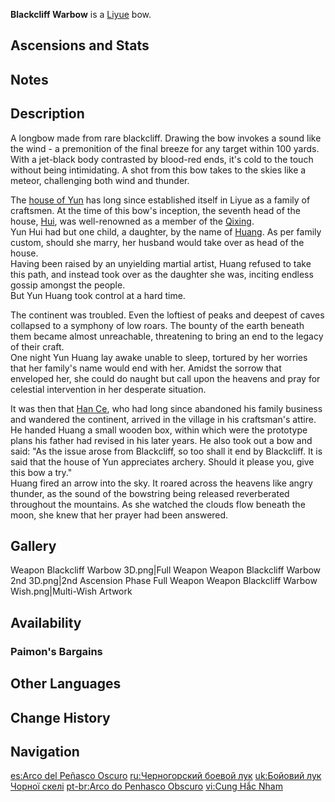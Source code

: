 {{Weapon Infobox
|id             = 15408
|image          = <gallery>
Weapon_Blackcliff Warbow.png|Base
Weapon_Blackcliff Warbow 2nd.png|2nd Ascension
</gallery>
|type           = Bow
|series         = Blackcliff
|releaseDate    = 2020-11-01
|rarity         = 4
|base_atk       = 44
|2nd_stat_type  = CRIT DMG
|2nd_stat       = 8%
|passive        = Press the Advantage
|effect         = After defeating an opponent, ATK is increased by (var1)% for 30s. This effect has a maximum of 3 stacks, and the duration of each stack is independent of the others.
|eff_rank1_var1 = 12
|eff_rank2_var1 = 15
|eff_rank3_var1 = 18
|eff_rank4_var1 = 21
|eff_rank5_var1 = 24
|eff_att1       = ATK
|obtain         = Paimon's Bargains
}}
{{Description|A bow made of blackstone that features extremely sturdy bow limbs. It requires an archer with a strong bow arm to use.}}
'''Blackcliff Warbow''' is a [[Liyue]] bow.

==Ascensions and Stats==
{{Weapon Ascensions and Stats
|ascendMat1 = Luminous Sands from Guyun
|ascendMat2 = Lustrous Stone from Guyun
|ascendMat3 = Relic from Guyun
|ascendMat4 = Divine Body from Guyun
|bossMat1   = Hunter's Sacrificial Knife
|bossMat2   = Agent's Sacrificial Knife
|bossMat3   = Inspector's Sacrificial Knife
|commonMat1 = Whopperflower Nectar
|commonMat2 = Shimmering Nectar
|commonMat3 = Energy Nectar
}}

==Notes==
{{Transclude|Blackcliff Series|Notes}}

==Description==
A longbow made from rare blackcliff. Drawing the bow invokes a sound like the wind - a premonition of the final breeze for any target within 100 yards.<br />
With a jet-black body contrasted by blood-red ends, it's cold to the touch without being intimidating. A shot from this bow takes to the skies like a meteor, challenging both wind and thunder.

The [[Yun Family|house of Yun]] has long since established itself in Liyue as a family of craftsmen. At the time of this bow's inception, the seventh head of the house, [[Yun Hui|Hui]], was well-renowned as a member of the [[Liyue Qixing|Qixing]].<br />
Yun Hui had but one child, a daughter, by the name of [[Yun Huang|Huang]]. As per family custom, should she marry, her husband would take over as head of the house.<br />
Having been raised by an unyielding martial artist, Huang refused to take this path, and instead took over as the daughter she was, inciting endless gossip amongst the people.<br />
But Yun Huang took control at a hard time.

The continent was troubled. Even the loftiest of peaks and deepest of caves collapsed to a symphony of low roars. The bounty of the earth beneath them became almost unreachable, threatening to bring an end to the legacy of their craft.<br />
One night Yun Huang lay awake unable to sleep, tortured by her worries that her family's name would end with her. Amidst the sorrow that enveloped her, she could do naught but call upon the heavens and pray for celestial intervention in her desperate situation.

It was then that [[Han Ce]], who had long since abandoned his family business and wandered the continent, arrived in the village in his craftsman's attire.<br />
He handed Huang a small wooden box, within which were the prototype plans his father had revised in his later years. He also took out a bow and said: "As the issue arose from Blackcliff, so too shall it end by Blackcliff. It is said that the house of Yun appreciates archery. Should it please you, give this bow a try."<br />
Huang fired an arrow into the sky. It roared across the heavens like angry thunder, as the sound of the bowstring being released reverberated throughout the mountains. As she watched the clouds flow beneath the moon, she knew that her prayer had been answered.

==Gallery==
<gallery hideaddbutton="true" captionalign="center">
Weapon Blackcliff Warbow 3D.png|Full Weapon
Weapon Blackcliff Warbow 2nd 3D.png|2nd Ascension Phase Full Weapon
Weapon Blackcliff Warbow Wish.png|Multi-Wish Artwork
</gallery>

==Availability==
===Paimon's Bargains===
{{Paimon's Bargains History}}

==Other Languages==
{{Other Languages
|en      = Blackcliff Warbow
|zhs     = 黑岩战弓
|zhs_rm  = Hēiyán Zhàngōng
|zht     = 黑岩戰弓
|zht_rm  = Hēiyán Zhàngōng
|zh_tl   = {{Lex|Blackcliff|zh}} Warbow
|ja      = 黒岩の戦弓
|ja_rm   = Kokugan no Senkyuu{{Assumed}}
|ja_tl   = {{Lex|Blackcliff|ja}} Warbow
|ko      = {{tt|흑암|黑岩}} 배틀 보우
|ko_rm   = Heugam Baeteul Bou
|ko_tl   = {{Lex|Blackcliff|ko}} Battle Bow
|es      = Arco del Peñasco Oscuro
|es_tl   = {{Lex|Blackcliff|es}} Bow
|fr      = Arc de guerre de Rochenoire
|fr_tl   = {{Lex|Blackcliff|fr}} Warbow
|ru      = Черногорский боевой лук
|ru_tl   = {{Lex|Blackcliff|ru}} Battle Bow
|th      = Blackcliff Warbow
|vi      = {{tt|Cung Hắc Nham|弓黑岩}}
|vi_tl   = {{Lex|Blackcliff|vi}} Bow
|de      = Schwarzstein-Kriegsbogen
|de_tl   = {{Lex|Blackcliff|de}} Warbow
|id      = Blackcliff Warbow
|pt      = Arco do Penhasco Obscuro
|pt_tl   = {{Lex|Blackcliff|pt}} Bow
}}

==Change History==
{{Change History|1.0}}

==Navigation==
{{Weapons by Series Navbox|series=Blackcliff}}
{{Weapon Navbox|type=Bows}}

[[es:Arco del Peñasco Oscuro]]
[[ru:Черногорский боевой лук]]
[[uk:Бойовий лук Чорної скелі]]
[[pt-br:Arco do Penhasco Obscuro]]
[[vi:Cung Hắc Nham]]